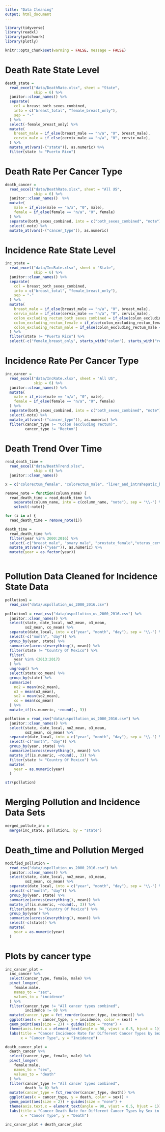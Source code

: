 ```yaml
---
title: "Data Cleaning"
output: html_document
---
```


```r
library(tidyverse)
library(readxl)
library(patchwork)
library(plotly)

knitr::opts_chunk$set(warning = FALSE, message = FALSE) 
```



# Death Rate State Level

```r
death_state =
  read_excel("data/DeathRate.xlsx", sheet = "State", 
             skip = 6) %>%
  janitor::clean_names() %>% 
  separate(
    col = breast_both_sexes_combined,
    into = c("breast_total", "female_breast_only"),
    sep = "-"
  ) %>% 
  select(-female_breast_only) %>%
  mutate(
    breast_male = if_else(breast_male == "n/a", "0", breast_male),
    cervix_male = if_else(cervix_male == "n/a", "0", cervix_male),
  ) %>%
  mutate_at(vars(-("state")), as.numeric) %>%
  filter(state != "Puerto Rico")
```


# Death Rate Per Cancer Type

```r
death_cancer =
  read_excel("data/DeathRate.xlsx", sheet = "All US", 
             skip = 6) %>%
  janitor::clean_names()  %>%
  mutate(
    male = if_else(male == "n/a", "0", male),
    female = if_else(female == "n/a", "0", female)
  ) %>%
  separate(both_sexes_combined, into = c("both_sexes_combined", "note"), sep = "\\-") %>%
  select(-note) %>%
  mutate_at(vars(-("cancer_type")), as.numeric)
```


# Incidence Rate State Level

```r
inc_state =
  read_excel("data/IncRate.xlsx", sheet = "State", 
             skip = 6) %>%
  janitor::clean_names() %>% 
  separate(
    col = breast_both_sexes_combined,
    into = c("breast_total", "female_breast_only"),
    sep = "-"
  ) %>% 
  mutate(
    breast_male = if_else(breast_male == "n/a", "0", breast_male),
    cervix_male = if_else(cervix_male == "n/a", "0", cervix_male),
    colon_excluding_rectum_both_sexes_combined = if_else(colon_excluding_rectum_both_sexes_combined == "n/a", "0", colon_excluding_rectum_both_sexes_combined),
    colon_excluding_rectum_female = if_else(colon_excluding_rectum_female == "n/a", "0", colon_excluding_rectum_female),
    colon_excluding_rectum_male = if_else(colon_excluding_rectum_male == "n/a", "0", colon_excluding_rectum_male),
  ) %>%
  filter(state != "Puerto Rico") %>%
  select(-c("female_breast_only", starts_with("colon"), starts_with("rectum")))
```


# Incidence Rate Per Cancer Type

```r
inc_cancer =
  read_excel("data/IncRate.xlsx", sheet = "All US", 
             skip = 6) %>%
  janitor::clean_names() %>% 
  mutate(
    male = if_else(male == "n/a", "0", male),
    female = if_else(female == "n/a", "0", female)
  ) %>%
  separate(both_sexes_combined, into = c("both_sexes_combined", "note"), sep = "\\-") %>%
  select(-note) %>%
  mutate_at(vars(-("cancer_type")), as.numeric) %>%
  filter(cancer_type != "Colon (excluding rectum)",
         cancer_type != "Rectum")
```


# Death Trend Over Time

```r
read_death_time =
  read_excel("data/DeathTrend.xlsx", 
             skip = 6) %>%
  janitor::clean_names()

x = c("colorectum_female", "colorectum_male", "liver_and_intrahepatic_bile_duct_female", "liver_and_intrahepatic_bile_duct_male", "lung_and_bronchus_female", "lung_and_bronchus_male", "ovary_female", "uterus_cervix_and_corpus_combined_female")

remove_note = function(column_name) {
  read_death_time = read_death_time %>% 
    separate(column_name, into = c(column_name, "note"), sep = "\\-") %>% 
    select(-note)}

for (i in x) {
  read_death_time = remove_note(i)} 

death_time =
  read_death_time %>%
  filter(year %in% 2000:2016) %>%
  select(-c("breast_male", "ovary_male", "prostate_female","uterus_cervix_and_corpus_combined_male")) %>%
  mutate_at(vars(-("year")), as.numeric) %>%
  mutate(year = as.factor(year))
  
```


# Pollution Data Cleaned for Incidence State Data

```r

pollution1 = 
  read_csv("data/uspollution_us_2000_2016.csv")  
  
pollution1 = read_csv("data/uspollution_us_2000_2016.csv") %>% 
  janitor::clean_names() %>%
  select(state, date_local, no2_mean, o3_mean, 
         so2_mean, co_mean) %>%
  separate(date_local, into = c("year", "month", "day"), sep = "\\-") %>%
  select(-c("month", "day")) %>%
  group_by(year, state) %>%
  summarize(across(everything(), mean)) %>%
  filter(state != "Country Of Mexico") %>% 
  filter(
    year %in% (2013:2017)
  ) %>% 
  ungroup() %>% 
  select(state:co_mean) %>% 
  group_by(state) %>% 
  summarize(
    no2 = mean(no2_mean),
    o3 = mean(o3_mean),
    so2 = mean(so2_mean),
    co = mean(co_mean)
  ) %>%
  mutate_if(is.numeric, ~round(., 3))
```



```r
pollution = read_csv("data/uspollution_us_2000_2016.csv") %>% 
  janitor::clean_names() %>%
  select(state, date_local, no2_mean, o3_mean, 
         so2_mean, co_mean) %>%
  separate(date_local, into = c("year", "month", "day"), sep = "\\-") %>%
  select(-c("month", "day")) %>%
  group_by(year, state) %>%
  summarize(across(everything(), mean)) %>%
  mutate_if(is.numeric, ~round(., 3)) %>%
  filter(state != "Country Of Mexico") %>% 
  mutate(
    year = as.numeric(year)
  )

str(pollution)
```

# Merging Pollution and Incidence Data Sets

```r
merged_pollute_inc =
  merge(inc_state, pollution1, by = "state")
```


# Death_time and Pollution Merged
```r
modified_pollution =
  read_csv("data/uspollution_us_2000_2016.csv") %>% 
  janitor::clean_names() %>%
  select(state, date_local, no2_mean, o3_mean, 
         so2_mean, co_mean) %>%
  separate(date_local, into = c("year", "month", "day"), sep = "\\-") %>%
  select(-c("month", "day")) %>%
  group_by(year, state) %>%
  summarize(across(everything(), mean)) %>%
  mutate_if(is.numeric, ~round(., 3)) %>%
  filter(state != "Country Of Mexico") %>%
  group_by(year) %>%
  summarize(across(everything(), mean)) %>%
  select(-c(state)) %>% 
  mutate(
    year = as.numeric(year)
  )


```


# Plots by cancer type
```r
inc_cancer_plot =
  inc_cancer %>%
  select(cancer_type, female, male) %>%
  pivot_longer(
    female:male,
    names_to = "sex",
    values_to = "incidence"
  ) %>%
  filter(cancer_type != "All cancer types combined",
         incidence != 0) %>%
  mutate(cancer_type = fct_reorder(cancer_type, incidence)) %>%
  ggplot(aes(x = cancer_type, y = incidence, color = sex)) +
  geom_point(aes(size = 2)) + guides(size = "none") +
  theme(axis.text.x = element_text(angle = 90, vjust = 0.5, hjust = 1)) +
  labs(title = "Cancer Incidence Rate for Different Cancer Types by Sex in 2013-2017", 
       x = "Cancer Type", y = "Incidence")

death_cancer_plot =
  death_cancer %>%
  select(cancer_type, female, male) %>%
  pivot_longer(
    female:male,
    names_to = "sex",
    values_to = "death"
  ) %>%
  filter(cancer_type != "All cancer types combined",
         death != 0) %>%
  mutate(cancer_type = fct_reorder(cancer_type, death)) %>%
  ggplot(aes(x = cancer_type, y = death, color = sex)) +
  geom_point(aes(size = 2)) + guides(size = "none") +
  theme(axis.text.x = element_text(angle = 90, vjust = 0.5, hjust = 1)) +
  labs(title = "Cancer Death Rate for Different Cancer Types by Sex in 2013-2017", 
       x = "Cancer Type", y = "Death")

inc_cancer_plot + death_cancer_plot
```

